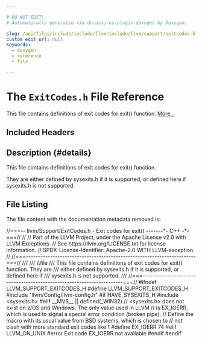 ```yaml
---

# DO NOT EDIT!
# Automatically generated via docusaurus-plugin-doxygen by Doxygen.

slug: /api/files/include/include/llvm/include/llvm/support/exitcodes-h
custom_edit_url: null
keywords:
  - doxygen
  - reference
  - file

---
```





# The `ExitCodes.h` File Reference

<DoxygenPage pluginConfig={pluginConfig}>

This file contains definitions of exit codes for exit() function. <a href="#details">More...</a>

## Included Headers

<IncludesList>
<IncludesListItem
  filePath="llvm/Config/llvm-config.h"
  permalink=""
  isLocal="true" />
</IncludesList>

## Description {#details}

This file contains definitions of exit codes for exit() function.

They are either defined by sysexits.h if it is supported, or defined here if sysexits.h is not supported.

## File Listing

The file content with the documentation metadata removed is:

<ProgramListing>

<Link id="l00001" /><CodeLine lineNumber="1"><span class="doxyHighlightComment">//===-- llvm/Support/ExitCodes.h - Exit codes for exit()  -------&#42;- C++ -&#42;-===//</span></CodeLine>
<Link id="l00002" /><CodeLine lineNumber="2"><span class="doxyHighlightComment">//</span></CodeLine>
<Link id="l00003" /><CodeLine lineNumber="3"><span class="doxyHighlightComment">// Part of the LLVM Project, under the Apache License v2.0 with LLVM Exceptions.</span></CodeLine>
<Link id="l00004" /><CodeLine lineNumber="4"><span class="doxyHighlightComment">// See https://llvm.org/LICENSE.txt for license information.</span></CodeLine>
<Link id="l00005" /><CodeLine lineNumber="5"><span class="doxyHighlightComment">// SPDX-License-Identifier: Apache-2.0 WITH LLVM-exception</span></CodeLine>
<Link id="l00006" /><CodeLine lineNumber="6"><span class="doxyHighlightComment">//</span></CodeLine>
<Link id="l00007" /><CodeLine lineNumber="7"><span class="doxyHighlightComment">//===----------------------------------------------------------------------===//</span></CodeLine>
<Link id="l00008" /><CodeLine lineNumber="8"><span class="doxyHighlightComment">///</span></CodeLine>
<Link id="l00009" /><CodeLine lineNumber="9"><span class="doxyHighlightComment">/// \\file</span></CodeLine>
<Link id="l00010" /><CodeLine lineNumber="10"><span class="doxyHighlightComment">/// This file contains definitions of exit codes for exit() function. They are</span></CodeLine>
<Link id="l00011" /><CodeLine lineNumber="11"><span class="doxyHighlightComment">/// either defined by sysexits.h if it is supported, or defined here if</span></CodeLine>
<Link id="l00012" /><CodeLine lineNumber="12"><span class="doxyHighlightComment">/// sysexits.h is not supported.</span></CodeLine>
<Link id="l00013" /><CodeLine lineNumber="13"><span class="doxyHighlightComment">///</span></CodeLine>
<Link id="l00014" /><CodeLine lineNumber="14"><span class="doxyHighlightComment">//===----------------------------------------------------------------------===//</span></CodeLine>
<Link id="l00015" /><CodeLine lineNumber="15"></CodeLine>
<Link id="l00016" /><CodeLine lineNumber="16"><span class="doxyHighlightPreprocessor">#ifndef LLVM&#95;SUPPORT&#95;EXITCODES&#95;H</span></CodeLine>
<Link id="l00017" /><CodeLine lineNumber="17"><span class="doxyHighlightPreprocessor">#define LLVM&#95;SUPPORT&#95;EXITCODES&#95;H</span></CodeLine>
<Link id="l00018" /><CodeLine lineNumber="18"></CodeLine>
<Link id="l00019" /><CodeLine lineNumber="19"><span class="doxyHighlightPreprocessor">#include &quot;llvm/Config/llvm-config.h&quot;</span></CodeLine>
<Link id="l00020" /><CodeLine lineNumber="20"></CodeLine>
<Link id="l00021" /><CodeLine lineNumber="21"><span class="doxyHighlightPreprocessor">#if HAVE&#95;SYSEXITS&#95;H</span></CodeLine>
<Link id="l00022" /><CodeLine lineNumber="22"><span class="doxyHighlightPreprocessor">#include &lt;sysexits.h&gt;</span></CodeLine>
<Link id="l00023" /><CodeLine lineNumber="23"><span class="doxyHighlightPreprocessor">#elif &#95;&#95;MVS&#95;&#95; || defined(&#95;WIN32)</span></CodeLine>
<Link id="l00024" /><CodeLine lineNumber="24"><span class="doxyHighlightComment">// &lt;sysexits.h&gt; does not exist on z/OS and Windows. The only value used in LLVM</span></CodeLine>
<Link id="l00025" /><CodeLine lineNumber="25"><span class="doxyHighlightComment">// is EX&#95;IOERR, which is used to signal a special error condition (broken pipe).</span></CodeLine>
<Link id="l00026" /><CodeLine lineNumber="26"><span class="doxyHighlightComment">// Define the macro with its usual value from BSD systems, which is chosen to</span></CodeLine>
<Link id="l00027" /><CodeLine lineNumber="27"><span class="doxyHighlightComment">// not clash with more standard exit codes like 1</span></CodeLine>
<Link id="l00028" /><CodeLine lineNumber="28"><span class="doxyHighlightPreprocessor">#define EX&#95;IOERR 74</span></CodeLine>
<Link id="l00029" /><CodeLine lineNumber="29"><span class="doxyHighlightPreprocessor">#elif LLVM&#95;ON&#95;UNIX</span></CodeLine>
<Link id="l00030" /><CodeLine lineNumber="30"><span class="doxyHighlightPreprocessor">#error Exit code EX&#95;IOERR not available</span></CodeLine>
<Link id="l00031" /><CodeLine lineNumber="31"><span class="doxyHighlightPreprocessor">#endif</span></CodeLine>
<Link id="l00032" /><CodeLine lineNumber="32"></CodeLine>
<Link id="l00033" /><CodeLine lineNumber="33"><span class="doxyHighlightPreprocessor">#endif</span></CodeLine>

</ProgramListing>


</DoxygenPage>
